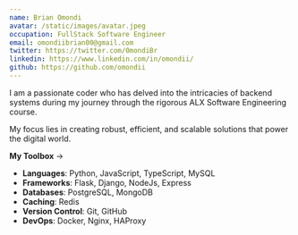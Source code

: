 ```yaml
---
name: Brian Omondi
avatar: /static/images/avatar.jpeg
occupation: FullStack Software Engineer
email: omondiibrian00@gmail.com
twitter: https://twitter.com/0mondiBr
linkedin: https://www.linkedin.com/in/omondii/
github: https://github.com/omondii
---
```


I am a passionate coder who has delved into the intricacies of backend systems during my journey through the rigorous ALX Software Engineering course.

My focus lies in creating robust, efficient, and scalable solutions that power the digital world.

**My Toolbox** ->

- **Languages**: Python, JavaScript, TypeScript, MySQL
- **Frameworks**: Flask, Django, NodeJs, Express
- **Databases**: PostgreSQL, MongoDB
- **Caching**: Redis
- **Version Control**: Git, GitHub
- **DevOps**: Docker, Nginx, HAProxy
